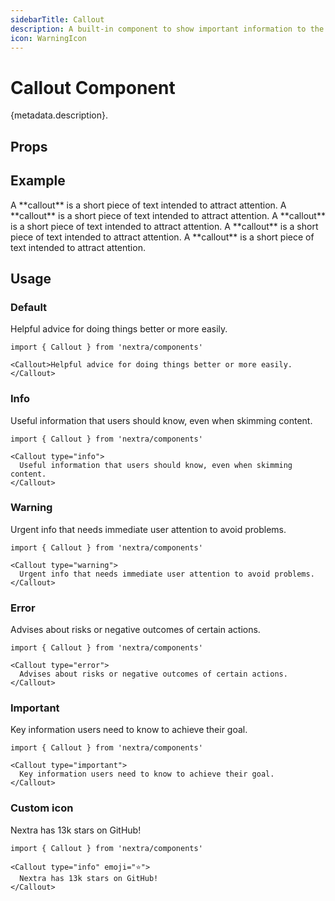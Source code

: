 ```yaml
---
sidebarTitle: Callout
description: A built-in component to show important information to the reader
icon: WarningIcon
---
```



# Callout Component

{metadata.description}.

## Props

<APIDocs componentName="Callout" />

## Example

<Callout>
  A **callout** is a short piece of text intended to attract attention.
</Callout>

<Callout type="info">
  A **callout** is a short piece of text intended to attract attention.
</Callout>

<Callout type="warning">
  A **callout** is a short piece of text intended to attract attention.
</Callout>

<Callout type="error">
  A **callout** is a short piece of text intended to attract attention.
</Callout>

<Callout type="important">
  A **callout** is a short piece of text intended to attract attention.
</Callout>

## Usage

### Default

<Callout>Helpful advice for doing things better or more easily.</Callout>

```mdx
import { Callout } from 'nextra/components'

<Callout>Helpful advice for doing things better or more easily.</Callout>
```

### Info

<Callout type="info">
  Useful information that users should know, even when skimming content.
</Callout>

```mdx
import { Callout } from 'nextra/components'

<Callout type="info">
  Useful information that users should know, even when skimming content.
</Callout>
```

### Warning

<Callout type="warning">
  Urgent info that needs immediate user attention to avoid problems.
</Callout>

```mdx
import { Callout } from 'nextra/components'

<Callout type="warning">
  Urgent info that needs immediate user attention to avoid problems.
</Callout>
```

### Error

<Callout type="error">
  Advises about risks or negative outcomes of certain actions.
</Callout>

```mdx
import { Callout } from 'nextra/components'

<Callout type="error">
  Advises about risks or negative outcomes of certain actions.
</Callout>
```

### Important

<Callout type="important">
  Key information users need to know to achieve their goal.
</Callout>

```mdx
import { Callout } from 'nextra/components'

<Callout type="important">
  Key information users need to know to achieve their goal.
</Callout>
```

### Custom icon

<Callout type="info" emoji="⭐">
  Nextra has 13k stars on GitHub!
</Callout>

```mdx
import { Callout } from 'nextra/components'

<Callout type="info" emoji="⭐">
  Nextra has 13k stars on GitHub!
</Callout>
```
